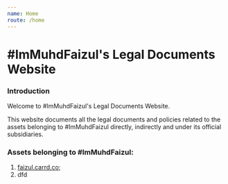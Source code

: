 ```yaml
---
name: Home
route: /home
---
```

# \#ImMuhdFaizul's Legal Documents Website

### Introduction

Welcome to #ImMuhdFaizul's Legal Documents Website.

This website documents all the legal documents and policies related to the assets belonging to #ImMuhdFaizul directly, indirectly and under its official subsidiaries.

### Assets belonging to #ImMuhdFaizul:

1. [faizul.carrd.co](https://faizul.carrd.co);
2. dfd